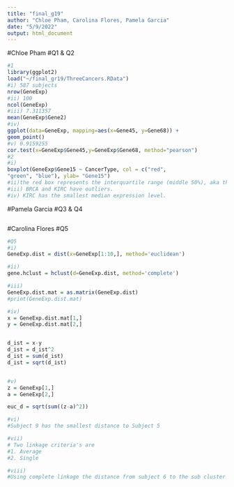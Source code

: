 ```yaml
---
title: "final_g19"
author: "Chloe Pham, Carolina Flores, Pamela Garcia"
date: "5/9/2022"
output: html_document
---
```

#Chloe Pham 
#Q1 & Q2
```r
#1
library(ggplot2)
load("~/final_gr19/ThreeCancers.RData")
#i) 587 subjects
nrow(GeneExp)
#ii) 100
ncol(GeneExp)
#iii) 7.311357
mean(GeneExp$Gene2)
#iv) 
ggplot(data=GeneExp, mapping=aes(x=Gene45, y=Gene68)) +
geom_point()
#v) 0.9159255
cor.test(x=GeneExp$Gene45,y=GeneExp$Gene68, method="pearson")
#2
#i)
boxplot(GeneExp$Gene15 ~ CancerType, col = c("red",
"green", "blue"), ylab= "Gene15")
#ii)the red box represents the interquartile range (middle 50%), aka the patients with BRCA and have Gene15 expression levels of approximately 4 to 6.
#iii) BRCA and KIRC have outliers. 
#iv) KIRC has the smallest median expression level.
```

#Pamela Garcia 
#Q3 & Q4
```r

```

#Carolina Flores
#Q5
```r
#Q5
#i)
GeneExp.dist = dist(x=GeneExp[1:10,], method='euclidean')

#ii)
gene.hclust = hclust(d=GeneExp.dist, method='complete')

#iii)
GeneExp.dist.mat = as.matrix(GeneExp.dist)
#print(GeneExp.dist.mat)

#iv)
x = GeneExp.dist.mat[1,]
y = GeneExp.dist.mat[2,]


d_ist = x-y
d_ist = d_ist^2
d_ist = sum(d_ist)
d_ist = sqrt(d_ist)


#v)
z = GeneExp[1,]
a = GeneExp[2,]

euc_d = sqrt(sum((z-a)^2))

#vi)
#Subject 9 has the smallest distance to Subject 5 

#vii)
# Two linkage criteria's are 
#1. Average 
#2. Single

#viii)
#Using complete linkage the distance from subject 6 to the sub cluster containing subject 1 and 10 is the maximum distance in the cluster being 17.99.
```

